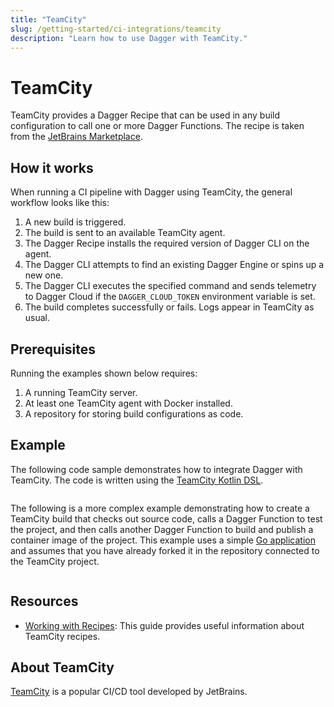```yaml
---
title: "TeamCity"
slug: /getting-started/ci-integrations/teamcity
description: "Learn how to use Dagger with TeamCity."
---
```


# TeamCity

TeamCity provides a Dagger Recipe that can be used in any build configuration to call one or more Dagger Functions.
The recipe is taken from the [JetBrains Marketplace](https://plugins.jetbrains.com/teamcity_recipe).

## How it works

When running a CI pipeline with Dagger using TeamCity, the general workflow looks like this:

1. A new build is triggered.
1. The build is sent to an available TeamCity agent.
1. The Dagger Recipe installs the required version of Dagger CLI on the agent.
1. The Dagger CLI attempts to find an existing Dagger Engine or spins up a new one.
1. The Dagger CLI executes the specified command and sends telemetry to Dagger Cloud if the `DAGGER_CLOUD_TOKEN` environment variable is set.
1. The build completes successfully or fails. Logs appear in TeamCity as usual.

## Prerequisites

Running the examples shown below requires:

1. A running TeamCity server.
1. At least one TeamCity agent with Docker installed.
1. A repository for storing build configurations as code.

## Example

The following code sample demonstrates how to integrate Dagger with TeamCity. The code is written using the [TeamCity Kotlin DSL](https://www.jetbrains.com/help/teamcity/kotlin-dsl.html).

```kotlin title="settings.kts" file=./snippets/teamcity-hello
```

The following is a more complex example demonstrating how to create a TeamCity build that checks out source code, calls a Dagger Function to test the project, and then calls another Dagger Function to build and publish a container image of the project. This example uses a simple [Go application](https://github.com/kpenfound/greetings-api) and assumes that you have already forked it in the repository connected to the TeamCity project.

```kotlin title="settings.kts" file=./snippets/teamcity-test-build
```

## Resources

- [Working with Recipes](https://www.jetbrains.com/help/teamcity/working-with-meta-runner.html): This guide provides useful information about TeamCity recipes.

## About TeamCity

[TeamCity](https://www.jetbrains.com/teamcity/) is a popular CI/CD tool developed by JetBrains.